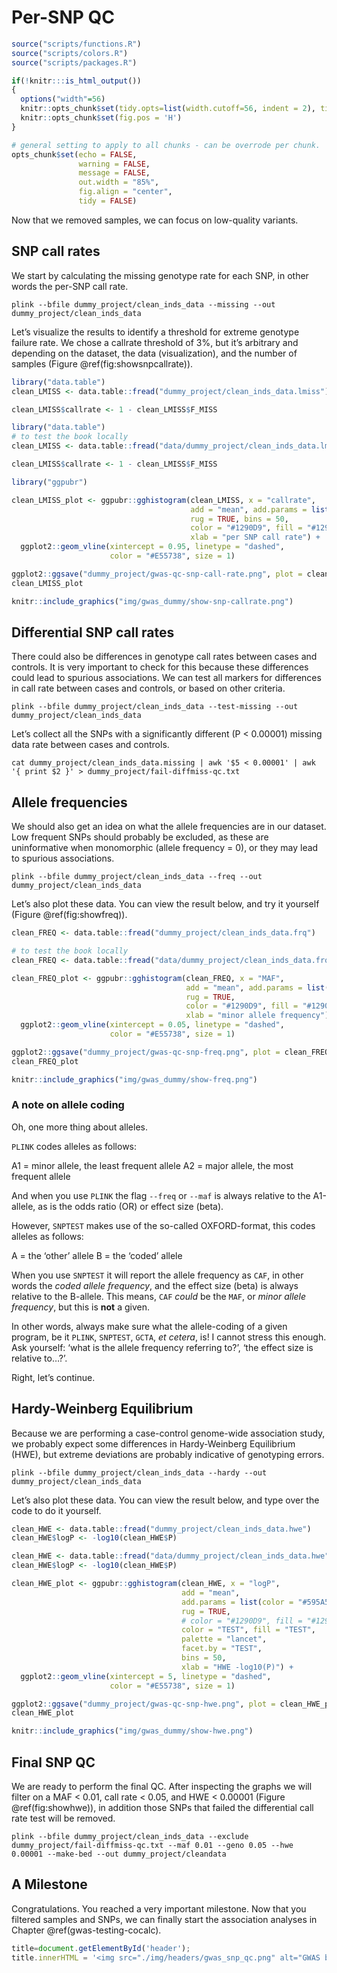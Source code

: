 # Per-SNP QC {#gwas-basics-snp-qc-cocalc}
<!-- ![](./img/_gwas_dummy/gwas_snp_qc.png){width=70%} -->
```r
source("scripts/functions.R")
source("scripts/colors.R")
source("scripts/packages.R")
```

```r
if(!knitr:::is_html_output())
{
  options("width"=56)
  knitr::opts_chunk$set(tidy.opts=list(width.cutoff=56, indent = 2), tidy = TRUE)
  knitr::opts_chunk$set(fig.pos = 'H')
}
```

```r
# general setting to apply to all chunks - can be overrode per chunk.
opts_chunk$set(echo = FALSE, 
               warning = FALSE, 
               message = FALSE, 
               out.width = "85%", 
               fig.align = "center", 
               tidy = FALSE)
```

Now that we removed samples, we can focus on low-quality variants.

## SNP call rates

We start by calculating the missing genotype rate for each SNP, in other words the per-SNP call rate.

```
plink --bfile dummy_project/clean_inds_data --missing --out dummy_project/clean_inds_data
```

Let's visualize the results to identify a threshold for extreme genotype failure rate. We chose a callrate threshold of 3%, but it's arbitrary and depending on the dataset, the data (visualization), and the number of samples (Figure \@ref(fig:showsnpcallrate)).

```r
library("data.table")
clean_LMISS <- data.table::fread("dummy_project/clean_inds_data.lmiss")

clean_LMISS$callrate <- 1 - clean_LMISS$F_MISS
```

```r
library("data.table")
# to test the book locally
clean_LMISS <- data.table::fread("data/dummy_project/clean_inds_data.lmiss")

clean_LMISS$callrate <- 1 - clean_LMISS$F_MISS
```

```r
library("ggpubr")

clean_LMISS_plot <- ggpubr::gghistogram(clean_LMISS, x = "callrate",
                                        add = "mean", add.params = list(color = "#595A5C", linetype = "dashed", size = 1),
                                        rug = TRUE, bins = 50,
                                        color = "#1290D9", fill = "#1290D9",
                                        xlab = "per SNP call rate") +
  ggplot2::geom_vline(xintercept = 0.95, linetype = "dashed",
                      color = "#E55738", size = 1)

ggplot2::ggsave("dummy_project/gwas-qc-snp-call-rate.png", plot = clean_LMISS_plot)
clean_LMISS_plot
```

```r
knitr::include_graphics("img/gwas_dummy/show-snp-callrate.png")
```

## Differential SNP call rates

There could also be differences in genotype call rates between cases and controls. It is very important to check for this because these differences could lead to spurious associations. We can test all markers for differences in call rate between cases and controls, or based on other criteria.

```
plink --bfile dummy_project/clean_inds_data --test-missing --out dummy_project/clean_inds_data
```

Let's collect all the SNPs with a significantly different (P < 0.00001) missing data rate between cases and controls.

```
cat dummy_project/clean_inds_data.missing | awk '$5 < 0.00001' | awk '{ print $2 }' > dummy_project/fail-diffmiss-qc.txt
```

## Allele frequencies

We should also get an idea on what the allele frequencies are in our dataset. Low frequent SNPs should probably be excluded, as these are uninformative when monomorphic (allele frequency = 0), or they may lead to spurious associations.

```
plink --bfile dummy_project/clean_inds_data --freq --out dummy_project/clean_inds_data
```

Let's also plot these data. You can view the result below, and try it yourself (Figure \@ref(fig:showfreq)).

```r
clean_FREQ <- data.table::fread("dummy_project/clean_inds_data.frq")
```

```r
# to test the book locally
clean_FREQ <- data.table::fread("data/dummy_project/clean_inds_data.frq")
```

```r
clean_FREQ_plot <- ggpubr::gghistogram(clean_FREQ, x = "MAF",
                                       add = "mean", add.params = list(color = "#595A5C", linetype = "dashed", size = 1),
                                       rug = TRUE,
                                       color = "#1290D9", fill = "#1290D9",
                                       xlab = "minor allele frequency") +
  ggplot2::geom_vline(xintercept = 0.05, linetype = "dashed",
                      color = "#E55738", size = 1)

ggplot2::ggsave("dummy_project/gwas-qc-snp-freq.png", plot = clean_FREQ_plot)
clean_FREQ_plot
```

```r
knitr::include_graphics("img/gwas_dummy/show-freq.png")
```

### A note on allele coding

Oh, one more thing about alleles. 

`PLINK` codes alleles as follows:

A1 = minor allele, the least frequent allele
A2 = major allele, the most frequent allele

And when you use `PLINK` the flag `--freq` or `--maf` is always relative to the A1-allele, as is the odds ratio (OR) or effect size (beta).

However, `SNPTEST` makes use of the so-called OXFORD-format, this codes alleles as follows:

A = the 'other' allele
B = the 'coded' allele

When you use `SNPTEST` it will report the allele frequency as `CAF`, in other words the _coded allele frequency_, and the effect size (beta) is always relative to the B-allele. This means, `CAF` _could_ be the `MAF`, or _minor allele frequency_, but this is **not** a given.

In other words, always make sure what the allele-coding of a given program, be it `PLINK`, `SNPTEST`, `GCTA`, _et cetera_, is! I cannot stress this enough. Ask yourself: 'what is the allele frequency referring to?', 'the effect size is relative to...?'.

Right, let's continue.

## Hardy-Weinberg Equilibrium

Because we are performing a case-control genome-wide association study, we probably expect some differences in Hardy-Weinberg Equilibrium (HWE), but extreme deviations are probably indicative of genotyping errors.

```
plink --bfile dummy_project/clean_inds_data --hardy --out dummy_project/clean_inds_data
```

Let's also plot these data. You can view the result below, and type over the code to do it yourself.

```r
clean_HWE <- data.table::fread("dummy_project/clean_inds_data.hwe")
clean_HWE$logP <- -log10(clean_HWE$P)
```

```r
clean_HWE <- data.table::fread("data/dummy_project/clean_inds_data.hwe")
clean_HWE$logP <- -log10(clean_HWE$P)
```

```r
clean_HWE_plot <- ggpubr::gghistogram(clean_HWE, x = "logP",
                                      add = "mean",
                                      add.params = list(color = "#595A5C", linetype = "dashed", size = 1),
                                      rug = TRUE,
                                      # color = "#1290D9", fill = "#1290D9",
                                      color = "TEST", fill = "TEST",
                                      palette = "lancet",
                                      facet.by = "TEST",
                                      bins = 50,
                                      xlab = "HWE -log10(P)") +
  ggplot2::geom_vline(xintercept = 5, linetype = "dashed",
                      color = "#E55738", size = 1)

ggplot2::ggsave("dummy_project/gwas-qc-snp-hwe.png", plot = clean_HWE_plot)
clean_HWE_plot
```

```r
knitr::include_graphics("img/gwas_dummy/show-hwe.png")
```

## Final SNP QC

We are ready to perform the final QC. After inspecting the graphs we will filter on a MAF < 0.01, call rate < 0.05, and HWE < 0.00001 (Figure \@ref(fig:showhwe)), in addition those SNPs that failed the differential call rate test will be removed.

```
plink --bfile dummy_project/clean_inds_data --exclude dummy_project/fail-diffmiss-qc.txt --maf 0.01 --geno 0.05 --hwe 0.00001 --make-bed --out dummy_project/cleandata
```

## A Milestone

Congratulations. You reached a very important milestone. Now that you filtered samples and SNPs, we can finally start the association analyses in Chapter \@ref(gwas-testing-cocalc).

```js
title=document.getElementById('header');
title.innerHTML = '<img src="./img/headers/gwas_snp_qc.png" alt="GWAS basics: SNP QC">' + title.innerHTML
```
